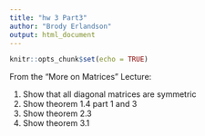 ---
title: "hw 3 Part3"
author: "Brody Erlandson"
output: html_document
---

```{r setup, include=FALSE}
knitr::opts_chunk$set(echo = TRUE)
```

From the "More on Matrices" Lecture:

1. Show that all diagonal matrices are symmetric
2. Show theorem 1.4 part 1 and 3
3. Show theorem 2.3
4. Show theorem 3.1